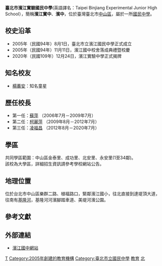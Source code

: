 {{Infobox_School
|name           =臺北市濱江實驗國民中學
|image          =
|location=
|address = {{flagicon|TWN}}[[臺北市|臺北市]][[中山區_(臺北市)|中山區]]樂群二路262號
|motto          =關懷心、正義感、世界觀、博雅人
|established    =民國94年（2005年）
|type           =公立，國民中學
|grades         =3學年共10班
|district       =[[臺北市|臺北市]][[中山區_(臺北市)|中山區]]
|principal      =李素珍
|faculty        =
|staff          =
|enrollment     =215人
|free_label     =校別
|free_text      =男女合校
|free_label2    =
|free_text2     =
|information    =
|tel=+886-2-8502-0126
|fax=+886-2-8502-0129
|website        =[http://www.bjjh.tp.edu.tw/ www.bjjh.tp.edu.tw]
}}

'''臺北市濱江實驗國民中學'''(英語譯名：Taipei Binjiang Experimental Junior High School），簡稱'''濱江實中'''、'''濱中'''，位於臺灣臺北市[[中山區_(台北市)|中山區]]，屬於一所[[國民中學|國民中學]]。

==校史沿革==
*2005年（民國94年）8月1日，臺北市立濱江國民中學正式成立
*2005年（民國94年）11月11日，濱江國中校舍落成典禮暨校慶
*2020年（民國109年）12月24日，濱江實驗中學正式揭牌

==知名校友==
*[[楊蕎安|楊蕎安]]：知名童星
==歷任校長==
*第一任：[[蘇萍|蘇萍]]    （2006年7月－2009年7月）
*第二任：[[柯麗萍|柯麗萍]]  （2009年8月－2012年7月）
*第三任：[[凌福昌|凌福昌]]  （2012年8月－2020年7月）

==學區==
共同學區範圍：中山區金泰里、成功里、北安里、永安里(1至34鄰)。<br>
該校為大學區，詳細招生資訊請參考學校網站公告。

==地理位置==
位於台北市中山區樂群二路、植福路口，緊鄰濱江國小，往北直接到達堤頂大道，往南有[[基隆河|基隆河]]，基隆河河濱腳踏車道、美堤河濱公園。

==參考文獻==
{{reflist|1}}

==外部連結==
*[http://www.bjjh.tp.edu.tw/ 濱江國中網站] {{Wayback|url=http://www.bjjh.tp.edu.tw/ |date=20081212210146 }}

{{臺北市國民中小學}}
{{TW-edu-stub}}
{{Juni-stub}}
{{Portal bar|臺灣|臺北|教育}}

[[Category:2005年台灣建立|T]]

[[Category:2005年創建的教育機構|Category:2005年創建的教育機構]]
[[Category:臺北市立國民中學|Category:臺北市立國民中學]]
[[Category:中山區_(臺北市)|教育]]
[[Category:臺灣學校型態實驗教育學校|北]]